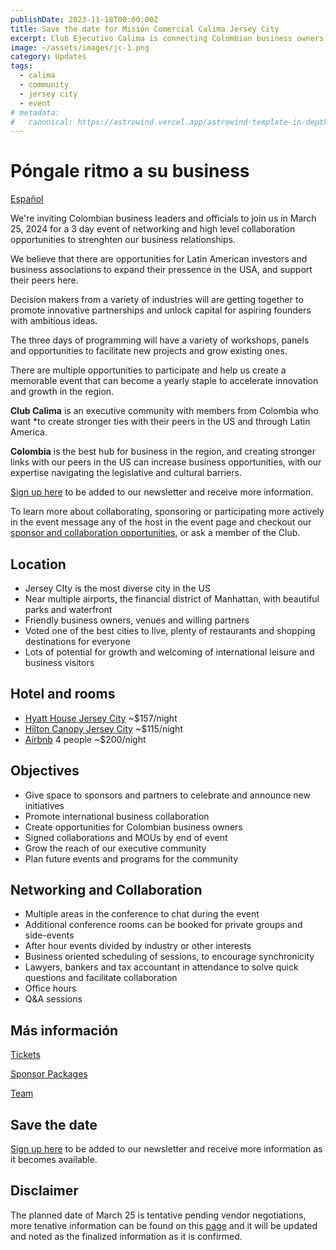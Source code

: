 ```yaml
---
publishDate: 2023-11-18T00:00:00Z
title: Save the date for Misión Comercial Calima Jersey City
excerpt: Club Ejecutivo Calima is connecting Colombian business owners and leaders with their peers in a beautiful waterfront location in Jersey City, NJ
image: ~/assets/images/jc-1.png
category: Updates
tags:
  - calima
  - community
  - jersey city
  - event
# metadata:
#   canonical: https://astrowind.vercel.app/astrowind-template-in-depth
---
```


# Póngale ritmo a su business

[Español](/calima-summit-es)

We're inviting Colombian business leaders and officials to join us in March 25,
2024 for a 3 day event of networking and high level collaboration opportunities
to strenghten our business relationships.

We believe that there are opportunities for Latin American investors and
business associations to expand their pressence in the USA, and support their
peers here.

Decision makers from a variety of industries will are getting together to
promote innovative partnerships and unlock capital for aspiring founders with
ambitious ideas.

​The three days of programming will have a variety of workshops, panels and
opportunities to facilitate new projects and grow existing ones.

​There are multiple opportunities to participate and help us create a memorable
event that can become a yearly staple to accelerate innovation and growth in the
region.

**​Club Calima** is an executive community with members from Colombia who want
*to create stronger ties with their peers in the US and through Latin America.

**​Colombia** is the best hub for business in the region, and creating stronger
links with our peers in the US can increase business opportunities, with
 our expertise navigating the legislative and cultural barriers.

[Sign up here](https://lu.ma/calimajc2024) to be added to our newsletter and receive more information.

​To learn more about collaborating, sponsoring or participating more actively in
the event message any of the host in the event page and checkout our
[sponsor and collaboration opportunities](/summit/2024-jersey-city/sponsor), or ask a member of the Club.

## Location

- Jersey CIty is the most diverse city in the US
- Near multiple airports, the financial district of Manhattan, with beautiful parks and waterfront
- Friendly business owners, venues and willing partners
- Voted one of the best cities to live, plenty of restaurants and shopping destinations for everyone
- Lots of potential for growth and welcoming of international leisure and business visitors


## Hotel and rooms

- [Hyatt House Jersey City](https://www.hyatt.com/shop/rooms/lgaxj?location=Hyatt%20House%20Jersey%20City&checkinDate=2024-02-28&checkoutDate=2024-03-01&rooms=1&adults=1&kids=0&rate=Standard) ~$157/night
- [Hilton Canopy Jersey City](https://www.guestreservations.com/canopy-by-hilton-jersey-city-arts-district/booking?checkIn=02%2F28%2F2024&checkOut=03%2F01%2F2024&rooms=1&adults%5B1%5D=2&children%5B1%5D=0) ~$115/night
- [Airbnb](https://www.airbnb.com/s/Jersey-City--New-Jersey--United-States/homes?adults=4&checkin=2024-02-28&checkout=2024-03-01) 4 people ~$200/night

## Objectives

- Give space to sponsors and partners to celebrate and announce new initiatives
- Promote international business collaboration
- Create opportunities for Colombian business owners
- Signed collaborations and MOUs by end of event
- Grow the reach of our executive community
- Plan future events and programs for the community

## Networking and Collaboration

- Multiple areas in the conference to chat during the event
- Additional conference rooms can be booked for private groups and side-events
- After hour events divided by industry or other interests
- Business oriented scheduling of sessions, to encourage synchronicity
- Lawyers, bankers and tax accountant in attendance to solve quick questions and facilitate collaboration
- Office hours
- Q&A sessions

## Más información

[Tickets](/misiones/2024-jersey-city/tickets)

[Sponsor Packages](/misiones/2024-jersey-city/sponsor)

[Team](/misiones/2024-jersey-city/team)

## Save the date

[Sign up here](https://lu.ma/event/manage/evt-nYlW5g64SU1z4CM) to be added to our newsletter and receive more information as it becomes available.

## Disclaimer

The planned date of March 25 is tentative pending vendor negotiations, more
tenative information can be found on this [page](/misiones/2024-jersey-city) and
it will be updated and noted as the finalized information as it is confirmed.
